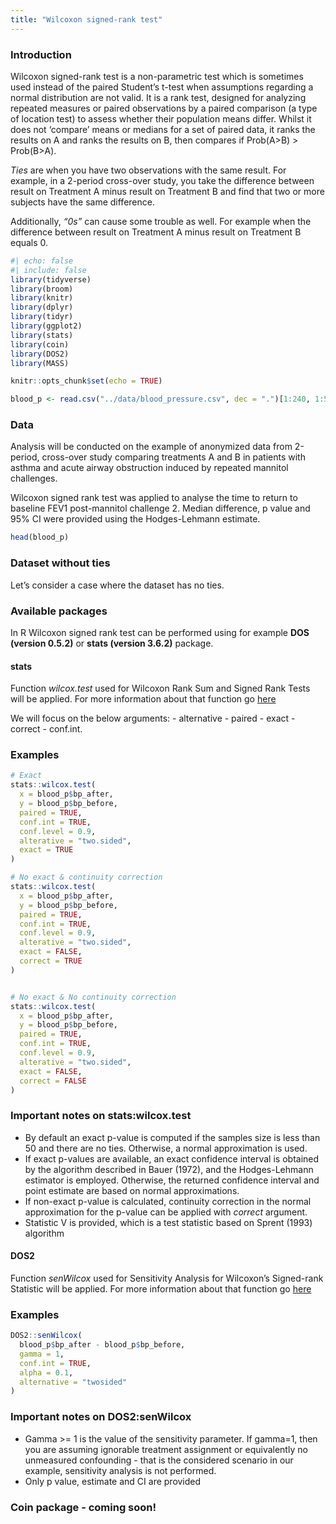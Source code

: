 ```yaml
---
title: "Wilcoxon signed-rank test"
---
```


### **Introduction**

Wilcoxon signed-rank test is a non-parametric test which is sometimes used instead of the paired Student's t-test when assumptions regarding a normal distribution are not valid. It is a rank test, designed for analyzing repeated measures or paired observations by a paired comparison (a type of location test) to assess whether their population means differ. Whilst it does not 'compare' means or medians for a set of paired data, it ranks the results on A and ranks the results on B, then compares if Prob(A\>B) \> Prob(B\>A).

*Ties* are when you have two observations with the same result. For example, in a 2-period cross-over study, you take the difference between result on Treatment A minus result on Treatment B and find that two or more subjects have the same difference.

Additionally, *"0s"* can cause some trouble as well. For example when the difference between result on Treatment A minus result on Treatment B equals 0.

```r
#| echo: false
#| include: false
library(tidyverse)
library(broom)
library(knitr)
library(dplyr)
library(tidyr)
library(ggplot2)
library(stats)
library(coin)
library(DOS2)
library(MASS)

knitr::opts_chunk$set(echo = TRUE)

blood_p <- read.csv("../data/blood_pressure.csv", dec = ".")[1:240, 1:5]

```

### Data {.unnumbered}

Analysis will be conducted on the example of anonymized data from 2-period, cross-over study comparing treatments A and B in patients with asthma and acute airway obstruction induced by repeated mannitol challenges.

Wilcoxon signed rank test was applied to analyse the time to return to baseline FEV1 post-mannitol challenge 2. Median difference, p value and 95% CI were provided using the Hodges-Lehmann estimate.

```r
head(blood_p)
```

### Dataset without ties {.unnumbered}

Let's consider a case where the dataset has no ties.

### Available packages {.unnumbered}

In R Wilcoxon signed rank test can be performed using for example **DOS (version 0.5.2)** or **stats (version 3.6.2)** package.

#### stats {.unnumbered}

Function *wilcox.test* used for Wilcoxon Rank Sum and Signed Rank Tests will be applied. For more information about that function go [here](https://www.rdocumentation.org/packages/stats/versions/3.6.2/topics/wilcox.test)

We will focus on the below arguments: - alternative - paired - exact - correct - conf.int.

### Examples {.unnumbered}

```r
# Exact
stats::wilcox.test(
  x = blood_p$bp_after,
  y = blood_p$bp_before,
  paired = TRUE,
  conf.int = TRUE,
  conf.level = 0.9,
  alterative = "two.sided",
  exact = TRUE
)

# No exact & continuity correction
stats::wilcox.test(
  x = blood_p$bp_after,
  y = blood_p$bp_before,
  paired = TRUE,
  conf.int = TRUE,
  conf.level = 0.9,
  alterative = "two.sided",
  exact = FALSE,
  correct = TRUE
)


# No exact & No continuity correction
stats::wilcox.test(
  x = blood_p$bp_after,
  y = blood_p$bp_before,
  paired = TRUE,
  conf.int = TRUE,
  conf.level = 0.9,
  alterative = "two.sided",
  exact = FALSE,
  correct = FALSE
)

```

### Important notes on stats:wilcox.test {.unnumbered}

-   By default an exact p-value is computed if the samples size is less than 50 and there are no ties. Otherwise, a normal approximation is used.
-   If exact p-values are available, an exact confidence interval is obtained by the algorithm described in Bauer (1972), and the Hodges-Lehmann estimator is employed. Otherwise, the returned confidence interval and point estimate are based on normal approximations.
-   If non-exact p-value is calculated, continuity correction in the normal approximation for the p-value can be applied with *correct* argument.
-   Statistic V is provided, which is a test statistic based on Sprent (1993) algorithm

#### DOS2 {.unnumbered}

Function *senWilcox* used for Sensitivity Analysis for Wilcoxon's Signed-rank Statistic will be applied. For more information about that function go [here](https://www.rdocumentation.org/packages/DOS/versions/1.0.0/topics/senWilcox)

### Examples {.unnumbered}

```r
DOS2::senWilcox(
  blood_p$bp_after - blood_p$bp_before,
  gamma = 1,
  conf.int = TRUE,
  alpha = 0.1,
  alternative = "twosided"
)
```

### Important notes on DOS2:senWilcox {.unnumbered}

-   Gamma \>= 1 is the value of the sensitivity parameter. If gamma=1, then you are assuming ignorable treatment assignment or equivalently no unmeasured confounding - that is the considered scenario in our example, sensitivity analysis is not performed.
-   Only p value, estimate and CI are provided

### Coin package - coming soon! {.unnumbered}
